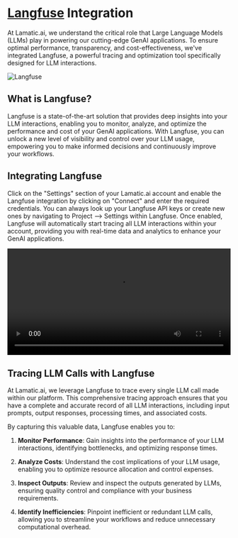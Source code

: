 # [Langfuse](https://langfuse.com/) Integration

At Lamatic.ai, we understand the critical role that Large Language Models (LLMs) play in powering our cutting-edge GenAI applications. To ensure optimal performance, transparency, and cost-effectiveness, we've integrated Langfuse, a powerful tracing and optimization tool specifically designed for LLM interactions.


![Langfuse](/assets/langfuse.png)

## What is Langfuse?



Langfuse is a state-of-the-art solution that provides deep insights into your LLM interactions, enabling you to monitor, analyze, and optimize the performance and cost of your GenAI applications. With Langfuse, you can unlock a new level of visibility and control over your LLM usage, empowering you to make informed decisions and continuously improve your workflows.

## Integrating Langfuse

Click on the "Settings" section of your Lamatic.ai account and enable the Langfuse integration by clicking on "Connect" and enter the required credentials. You can always look up your Langfuse API keys or create new ones by navigating to Project --> Settings within Langfuse. Once enabled, Langfuse will automatically start tracing all LLM interactions within your account, providing you with real-time data and analytics to enhance your GenAI applications.

<video width="100%" height="240" controls autoplay>
<source src="/assets/langfuse-integration.mp4" type="video/mp4"/>
</video>

## Tracing LLM Calls with Langfuse

At Lamatic.ai, we leverage Langfuse to trace every single LLM call made within our platform. This comprehensive tracing approach ensures that you have a complete and accurate record of all LLM interactions, including input prompts, output responses, processing times, and associated costs.

By capturing this valuable data, Langfuse enables you to:

1. **Monitor Performance**: Gain insights into the performance of your LLM interactions, identifying bottlenecks, and optimizing response times.

2. **Analyze Costs**: Understand the cost implications of your LLM usage, enabling you to optimize resource allocation and control expenses.

3. **Inspect Outputs**: Review and inspect the outputs generated by LLMs, ensuring quality control and compliance with your business requirements.

4. **Identify Inefficiencies**: Pinpoint inefficient or redundant LLM calls, allowing you to streamline your workflows and reduce unnecessary computational overhead.
